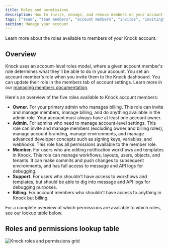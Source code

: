 ```yaml
---
title: Roles and permissions
description: How to invite, manage, and remove members on your account
tags: ["team", "team members", "account members", "invites", "inviting"]
section: Manage your account
---
```


Learn more about the roles available to members of your Knock account.

## Overview

Knock uses an account-level roles model, where a given account member's role determines what they'll be able to do in your account. You set an account member's role when you invite them to the Knock dashboard. You can update their role in the members tab of account settings. Learn more in our [managing members documentation](/manage-your-account/roles-and-permissions). 

Here's an overview of the five roles available to Knock account members:
- **Owner.** For your primary admin who manages billing. This role can invite and manage members, manage billing, and do anything available in the admin role. Your account must always have at least one account owner. 
- **Admin.** For admins who need to manage account-level settings. This role can invite and manage members (excluding owner and billing roles), manage account branding, manage environments, and manage advanced developer concepts such as signing keys, variables, and webhooks. This role has all permissions available to the member role. 
- **Member.** For users who are editing notification workflows and templates in Knock. This role can manage workflows, layouts, users, objects, and tenants. It can make commits and push changes to subsequent environments, and has full access to message and API logs for debugging. 
- **Support.** For users who shouldn't have access to workflows and templates, but should be able to dig into message and API logs for debugging purposes. 
- **Billing.** For account members who shouldn't have access to anything in Knock but billing. 

For a complete overview of which permissions are available to which roles, see our lookup table below. 

## Roles and permissions lookup table

![Knock roles and permissions grid](/images/permissions-grid.png)
